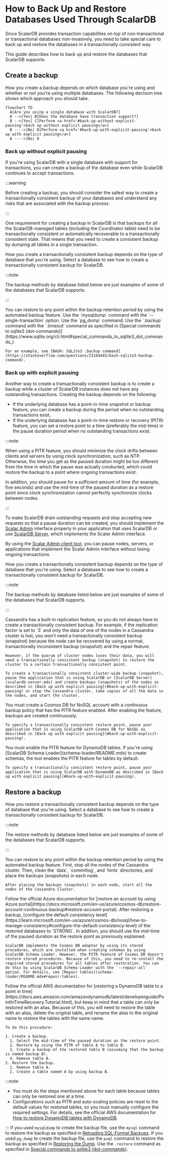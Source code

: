 # How to Back Up and Restore Databases Used Through ScalarDB


Since ScalarDB provides transaction capabilities on top of non-transactional or transactional databases non-invasively, you need to take special care to back up and restore the databases in a transactionally consistent way.

This guide describes how to back up and restore the databases that ScalarDB supports.

## Create a backup

How you create a backup depends on which database you're using and whether or not you're using multiple databases. The following decision tree shows which approach you should take.

```mermaid
flowchart TD
  A[Are you using a single database with ScalarDB?]
  A -->|Yes| B[Does the database have transaction support?]
  B -->|Yes| C[Perform <a href='#back-up-without-explicit-pausing'>back up without explicit pausing</a>]
  B ---->|No| D[Perform <a href='#back-up-with-explicit-pausing'>back up with explicit pausing</a>]
  A ---->|No| D
```

### Back up without explicit pausing

If you're using ScalarDB with a single database with support for transactions, you can create a backup of the database even while ScalarDB continues to accept transactions.

:::warning

Before creating a backup, you should consider the safest way to create a transactionally consistent backup of your databases and understand any risks that are associated with the backup process.

:::

One requirement for creating a backup in ScalarDB is that backups for all the ScalarDB-managed tables (including the Coordinator table) need to be transactionally consistent or automatically recoverable to a transactionally consistent state. That means that you need to create a consistent backup by dumping all tables in a single transaction.

How you create a transactionally consistent backup depends on the type of database that you're using. Select a database to see how to create a transactionally consistent backup for ScalarDB.

:::note

The backup methods by database listed below are just examples of some of the databases that ScalarDB supports.

:::

<Tabs groupId="databases" queryString>
  <TabItem value="Amazon_RDS_or_Azure_Database_for_MySQL_or_PostgreSQL" label="Amazon RDS or Azure Database for MySQL or PostgreSQL" default>
    You can restore to any point within the backup retention period by using the automated backup feature.
  </TabItem>
  <TabItem value="MySQL" label="MySQL">
    Use the `mysqldump` command with the `--single-transaction` option.
  </TabItem>
  <TabItem value="PostgreSQL" label="PostgreSQL">
    Use the `pg_dump` command.
  </TabItem>
  <TabItem value="SQLite" label="SQLite">
    Use the `.backup` command with the `.timeout` command as specified in [Special commands to sqlite3 (dot-commands)](https://www.sqlite.org/cli.html#special_commands_to_sqlite3_dot_commands_)

    For an example, see [BASH: SQLite3 .backup command](https://stackoverflow.com/questions/23164445/bash-sqlite3-backup-command).
  </TabItem>
</Tabs>

### Back up with explicit pausing

Another way to create a transactionally consistent backup is to create a backup while a cluster of ScalarDB instances does not have any outstanding transactions. Creating the backup depends on the following:

- If the underlying database has a point-in-time snapshot or backup feature, you can create a backup during the period when no outstanding transactions exist.
- If the underlying database has a point-in-time restore or recovery (PITR) feature, you can set a restore point to a time (preferably the mid-time) in the pause duration period when no outstanding transactions exist.

:::note

When using a PITR feature, you should minimize the clock drifts between clients and servers by using clock synchronization, such as NTP. Otherwise, the time you get as the paused duration might be too different from the time in which the pause was actually conducted, which could restore the backup to a point where ongoing transactions exist.

In addition, you should pause for a sufficient amount of time (for example, five seconds) and use the mid-time of the paused duration as a restore point since clock synchronization cannot perfectly synchronize clocks between nodes.

:::

To make ScalarDB drain outstanding requests and stop accepting new requests so that a pause duration can be created, you should implement the [Scalar Admin](https://github.com/scalar-labs/scalar-admin) interface properly in your application that uses ScalarDB or use [ScalarDB Server](scalardb-server.mdx), which implements the Scalar Admin interface.

By using the [Scalar Admin client tool](https://github.com/scalar-labs/scalar-admin/tree/main/java#scalar-admin-client-tool), you can pause nodes, servers, or applications that implement the Scalar Admin interface without losing ongoing transactions.

How you create a transactionally consistent backup depends on the type of database that you're using. Select a database to see how to create a transactionally consistent backup for ScalarDB.

:::note

The backup methods by database listed below are just examples of some of the databases that ScalarDB supports.

:::

<Tabs groupId="databases" queryString>
  <TabItem value="Cassandra" label="Cassandra" default>
    Cassandra has a built-in replication feature, so you do not always have to create a transactionally consistent backup. For example, if the replication factor is set to `3` and only the data of one of the nodes in a Cassandra cluster is lost, you won't need a transactionally consistent backup (snapshot) because the node can be recovered by using a normal, transactionally inconsistent backup (snapshot) and the repair feature.

    However, if the quorum of cluster nodes loses their data, you will need a transactionally consistent backup (snapshot) to restore the cluster to a certain transactionally consistent point.

    To create a transactionally consistent cluster-wide backup (snapshot), pause the application that is using ScalarDB or [ScalarDB Server](scalardb-server.mdx) and create backups (snapshots) of the nodes as described in [Back up with explicit pausing](#back-up-with-explicit-pausing) or stop the Cassandra cluster, take copies of all the data in the nodes, and start the cluster.
  </TabItem>
  <TabItem value="Cosmos_DB_for_NoSQL" label="Cosmos DB for NoSQL">
    You must create a Cosmos DB for NoSQL account with a continuous backup policy that has the PITR feature enabled. After enabling the feature, backups are created continuously.

    To specify a transactionally consistent restore point, pause your application that is using ScalarDB with Cosmos DB for NoSQL as described in [Back up with explicit pausing](#back-up-with-explicit-pausing).
  </TabItem>
  <TabItem value="DynamoDB" label="DynamoDB">
    You must enable the PITR feature for DynamoDB tables. If you're using [ScalarDB Schema Loader](schema-loader/README.mdx) to create schemas, the tool enables the PITR feature for tables by default.

    To specify a transactionally consistent restore point, pause your application that is using ScalarDB with DynamoDB as described in [Back up with explicit pausing](#back-up-with-explicit-pausing).
  </TabItem>
</Tabs>

## Restore a backup

How you restore a transactionally consistent backup depends on the type of database that you're using. Select a database to see how to create a transactionally consistent backup for ScalarDB.

:::note

The restore methods by database listed below are just examples of some of the databases that ScalarDB supports.

:::

<Tabs groupId="databases" queryString>
  <TabItem value="Amazon_RDS_or_Azure_Database_for_MySQL_or_PostgreSQL" label="Amazon RDS or Azure Database for MySQL or PostgreSQL" default>
    You can restore to any point within the backup retention period by using the automated backup feature.
  </TabItem>
  <TabItem value="Cassandra" label="Cassandra">
    First, stop all the nodes of the Cassandra cluster. Then, clean the `data`, `commitlog`, and `hints` directories, and place the backups (snapshots) in each node.

    After placing the backups (snapshots) in each node, start all the nodes of the Cassandra Cluster.
  </TabItem>
  <TabItem value="Cosmos_DB_for_NoSQL" label="Cosmos DB for NoSQL">
    Follow the official Azure documentation for [restore an account by using Azure portal](https://docs.microsoft.com/en-us/azure/cosmos-db/restore-account-continuous-backup#restore-account-portal). After restoring a backup, [configure the default consistency level](https://learn.microsoft.com/en-us/azure/cosmos-db/nosql/how-to-manage-consistency#configure-the-default-consistency-level) of the restored databases to `STRONG`. In addition, you should use the mid-time of the paused duration as the restore point as previously explained.

    ScalarDB implements the Cosmos DB adapter by using its stored procedures, which are installed when creating schemas by using ScalarDB Schema Loader. However, the PITR feature of Cosmos DB doesn't restore stored procedures. Because of this, you need to re-install the required stored procedures for all tables after restoration. You can do this by using ScalarDB Schema Loader with the `--repair-all` option. For details, see [Repair tables](schema-loader/README.mdx#repair-tables).
  </TabItem>
  <TabItem value="DynamoDB" label="DynamoDB">
    Follow the official AWS documentation for [restoring a DynamoDB table to a point in time](https://docs.aws.amazon.com/amazondynamodb/latest/developerguide/PointInTimeRecovery.Tutorial.html), but keep in mind that a table can only be restored with an alias. Because of this, you will need to restore the table with an alias, delete the original table, and rename the alias to the original name to restore the tables with the same name.

    To do this procedure:

    1. Create a backup.
      1. Select the mid-time of the paused duration as the restore point.
      2. Restore by using the PITR of table A to table B.
      3. Create a backup of the restored table B (assuming that the backup is named backup B).
      4. Remove table B.
    2. Restore the backup.
      1. Remove table A.
      2. Create a table named A by using backup B.

:::note

* You must do the steps mentioned above for each table because tables can only be restored one at a time.
* Configurations such as PITR and auto-scaling policies are reset to the default values for restored tables, so you must manually configure the required settings. For details, see the official AWS documentation for [How to restore DynamoDB tables with DynamoDB](https://docs.aws.amazon.com/amazondynamodb/latest/developerguide/CreateBackup.html#CreateBackup_HowItWorks-restore).

:::
  </TabItem>
  <TabItem value="MySQL" label="MySQL">
    If you used `mysqldump` to create the backup file, use the `mysql` command to restore the backup as specified in [Reloading SQL-Format Backups](https://dev.mysql.com/doc/mysql-backup-excerpt/8.0/en/reloading-sql-format-dumps.html).
  </TabItem>
  <TabItem value="PostgreSQL" label="PostgreSQL">
    If you used `pg_dump` to create the backup file, use the `psql` command to restore the backup as specified in [Restoring the Dump](https://www.postgresql.org/docs/current/backup-dump.html#BACKUP-DUMP-RESTORE).
  </TabItem>
  <TabItem value="SQLite" label="SQLite">
    Use the `.restore` command as specified in [Special commands to sqlite3 (dot-commands)](https://www.sqlite.org/cli.html#special_commands_to_sqlite3_dot_commands_).
  </TabItem>
</Tabs>
